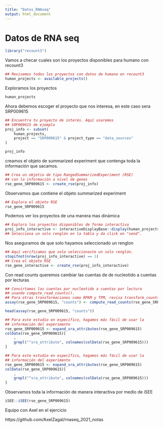 ```yaml
---
title: "Datos_RNAseq"
output: html_document
---
```


# Datos de RNA seq

```r
library("recount3")
```

Vamos a checar cuales son los proyectos disponibles para humano con recount3

```r
## Revisemos todos los proyectos con datos de humano en recount3
human_projects <- available_projects()
```

Exploramos los proyectos

```r
human_projects
```

Ahora debemos escoger el proyecto que nos interesa, en este caso sera SRP009615

```r
## Encuentra tu proyecto de interés. Aquí usaremos
## SRP009615 de ejemplo
proj_info <- subset(
    human_projects,
    project == "SRP009615" & project_type == "data_sources"
)
```


```r
proj_info
```


creamos el objeto de summarized experiment que contenga toda la información que sacamos.

```r
## Crea un objetio de tipo RangedSummarizedExperiment (RSE)
## con la información a nivel de genes
rse_gene_SRP009615 <- create_rse(proj_info)
```

Observamos que contiene el objeto summarized experiment

```r
## Explora el objeto RSE
rse_gene_SRP009615
```

Podemos ver los proyectos de una manera mas dinámica

```r
## Explora los proyectos disponibles de forma interactiva
proj_info_interactive <- interactiveDisplayBase::display(human_projects)
## Selecciona un solo renglón en la tabla y da click en "send".
```

Nos aseguramos de que solo hayamos seleccionado un renglon

```r
## Aquí verificamos que solo seleccionaste un solo renglón.
stopifnot(nrow(proj_info_interactive) == 1)
## Crea el objeto RSE
rse_gene_interactive <- create_rse(proj_info_interactive)
```

Con read counts queremos cambiar las cuentas de de nucleotido a cuentas por lecturas

```r
## Convirtamos las cuentas por nucleotido a cuentas por lectura
## usando compute_read_counts().
## Para otras transformaciones como RPKM y TPM, revisa transform_counts().
assay(rse_gene_SRP009615, "counts") <- compute_read_counts(rse_gene_SRP009615)

head(assay(rse_gene_SRP009615, "counts"))
```



```r
## Para este estudio en específico, hagamos más fácil de usar la
## información del experimento
rse_gene_SRP009615 <- expand_sra_attributes(rse_gene_SRP009615)
colData(rse_gene_SRP009615)[
    ,
    grepl("^sra_attribute", colnames(colData(rse_gene_SRP009615)))
]
```


```r
## Para este estudio en específico, hagamos más fácil de usar la
## información del experimento
rse_gene_SRP009615 <- expand_sra_attributes(rse_gene_SRP009615)
colData(rse_gene_SRP009615)[
    ,
    grepl("^sra_attribute", colnames(colData(rse_gene_SRP009615)))
]
```

Observamos toda la información de manera interactiva por medio de iSEE

```r
iSEE::iSEE(rse_gene_SRP009615)
```


Equipo con Axel en el ejercicio

https://github.com/AxelZagal/rnaseq_2021_notas







